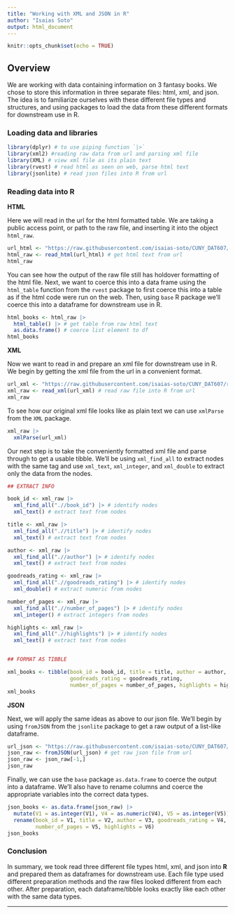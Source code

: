 ```yaml
---
title: "Working with XML and JSON in R"
author: "Isaias Soto"
output: html_document
---
```


```r
knitr::opts_chunk$set(echo = TRUE)
```

## Overview

We are working with data containing information on 3 fantasy books. We chose to store this information in three separate files: html, xml, and json. The idea is to familiarize ourselves with these different file types and structures, and using packages to load the data from these different formats for downstream use in R.  

### Loading data and libraries

```r
library(dplyr) # to use piping function `|>` 
library(xml2) #reading raw data from url and parsing xml file
library(XML) # view xml file as its plain text
library(rvest) # read html as seen on web, parse html text
library(jsonlite) # read json files into R from url
```


### Reading data into R

**HTML**

Here we will read in the url for the html formatted table. We are taking a public access point, or path to the raw file, and inserting it into the object `html_raw`.

```r
url_html <- "https://raw.githubusercontent.com/isaias-soto/CUNY_DAT607/refs/heads/main/Assignment%207/Books.html"
html_raw <- read_html(url_html) # get html text from url 
html_raw 
```

You can see how the output of the raw file still has holdover formatting of the html file. Next, we want to coerce this into a data frame using the `html_table` function from the `rvest` package to first coerce this into a table as if the html code were run on the web. Then, using `base` R package we'll coerce this into a dataframe for downstream use in R. 

```r
html_books <- html_raw |>
  html_table() |> # get table from raw html text
  as.data.frame() # coerce list element to df 
html_books  
```

**XML**

Now we want to read in and prepare an xml file for downstream use in R. We begin by getting the xml file from the url in a convenient format.

```r
url_xml <- "https://raw.githubusercontent.com/isaias-soto/CUNY_DAT607/refs/heads/main/Assignment%207/Books.xml"
xml_raw <- read_xml(url_xml) # read raw file into R from url
xml_raw
```
To see how our original xml file looks like as plain text we can use `xmlParse` from the `XML` package.

```r
xml_raw |>
  xmlParse(url_xml) 
```

Our next step is to take the conveniently formatted xml file and parse through to get a usable tibble. We'll be using `xml_find_all` to extract nodes with the same tag and use `xml_text`, `xml_integer`, and `xml_double` to extract only the data from the nodes. 

```r
## EXTRACT INFO

book_id <- xml_raw |> 
  xml_find_all(".//book_id") |> # identify nodes
  xml_text() # extract text from nodes

title <- xml_raw |> 
  xml_find_all(".//title") |> # identify nodes
  xml_text() # extract text from nodes

author <- xml_raw |> 
  xml_find_all(".//author") |> # identify nodes
  xml_text() # extract text from nodes

goodreads_rating <- xml_raw |> 
  xml_find_all(".//goodreads_rating") |> # identify nodes
  xml_double() # extract numeric from nodes

number_of_pages <- xml_raw |> 
  xml_find_all(".//number_of_pages") |> # identify nodes
  xml_integer() # extract integers from nodes

highlights <- xml_raw |> 
  xml_find_all(".//highlights") |> # identify nodes
  xml_text() # extract text from nodes


## FORMAT AS TIBBLE

xml_books <- tibble(book_id = book_id, title = title, author = author,
                    goodreads_rating = goodreads_rating, 
                    number_of_pages = number_of_pages, highlights = highlights)
xml_books
```


**JSON**

Next, we will apply the same ideas as above to our json file. We'll begin by using `fromJSON` from the `jsonlite` package to get a raw output of a list-like dataframe.
```r
url_json <- "https://raw.githubusercontent.com/isaias-soto/CUNY_DAT607/refs/heads/main/Assignment%207/Books.JSON"
json_raw <- fromJSON(url_json) # get raw json file from url
json_raw <- json_raw[-1,]
json_raw
```
Finally, we can use the `base` package `as.data.frame` to coerce the output into a dataframe. We'll also have to rename columns and coerce the appropriate variables into the correct data types.

```r
json_books <- as.data.frame(json_raw) |>
  mutate(V1 = as.integer(V1), V4 = as.numeric(V4), V5 = as.integer(V5)) |>
  rename(book_id = V1, title = V2, author = V3, goodreads_rating = V4, 
         number_of_pages = V5, highlights = V6)
json_books
```


### Conclusion

In summary, we took read three different file types html, xml, and json into **R** and prepared them as dataframes for downstream use. Each file type used different preparation methods and the raw files looked different from each other. After preparation, each dataframe/tibble looks exactly like each other with the same data types. 

****


